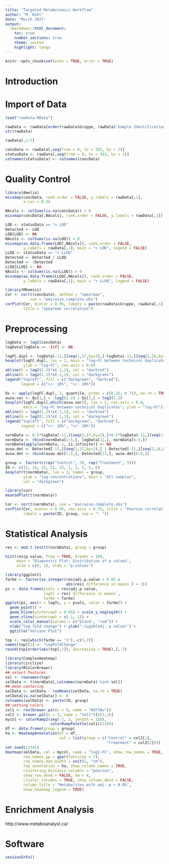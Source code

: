 ```yaml
---
title: "Targeted Metabolomics Workflow"
author: "M. Kohl"
date: "March 2021"
output:
  rmarkdown::html_document:
    toc: true
    number_sections: true
    theme: united
    highlight: tango
---
```


```r
knitr::opts_chunk$set(echo = TRUE, error = TRUE)
```

# Introduction


# Import of Data

```r
load("rawData.RData")
```


```r
rawData <- rawData[order(rawData$Gruppe, rawData$'Sample Identification'),]
str(rawData)
```


```r
rawData[,1:5]
```


```r
concData <- rawData[,seq(from = 8, to = 382, by = 2)]
statusData <- rawData[,seq(from = 9, to = 383, by = 2)]
colnames(statusData) <- colnames(concData)
```


# Quality Control

```r
library(Amelia)
missmap(concData, rank.order = FALSE, y.labels = rawData[,1], 
        x.cex = 0.2)
```


```r
NAcols <- colSums(is.na(concData)) > 0
missmap(concData[,NAcols], rank.order = FALSE, y.labels = rawData[,1])
```


```r
LOD <- statusData == "< LOD"
Detected <- LOD
LOD[LOD] <- NA
NAcols <- colSums(is.na(LOD)) > 0
missmap(as.data.frame(LOD[,NAcols]), rank.order = FALSE,
        y.labels = rawData[,1], main = "< LOD", legend = FALSE)
LLOQ <- statusData == "< LLOQ"
Detected <- Detected | LLOQ
Detected <- !Detected
LLOQ[LLOQ] <- NA
NAcols <- colSums(is.na(LLOQ)) > 0
missmap(as.data.frame(LLOQ[,NAcols]), rank.order = FALSE,
        y.labels = rawData[,1], main = "< LLOQ", legend = FALSE)
```


```r
library(MKomics)
Cor <- cor(t(concData), method = "spearman",
           use = "pairwise.complete.obs")
corPlot(Cor, minCor = 0.95, labels = paste(rawData$Gruppe, rawData[,1]),
        title = "Spearman correlation")
```


# Preprocessing

```r
logData <- log2(concData)
logData[logData == -Inf] <- NA
```

```r
logFC.dupl <- logData[-11,][seq(1,17,by=2),]-logData[-11,][seq(2,18,by=2),]
boxplot(logFC.dupl, las = 2, main = "log-FC between technical duplicates",
        ylab = "log-FC", cex.axis = 0.6)
abline(h = log2(1.2)*c(-1,1), col = "darkred")
abline(h = log2(1.1)*c(-1,1), col = "darkgreen")
legend("topleft", fill = c("darkgreen", "darkred"),
       legend = c("+/- 10%", "+/- 20%"))
```


```r
Qs <- apply(logFC.dupl, 2, quantile, probs = c(0.25, 0.75), na.rm = TRUE)
ausw.var <- Qs[1,] < -log2(1.2) | Qs[2,] > log2(1.2)
boxplot(logFC.dupl[,which(ausw.var)], las = 2, cex.axis = 0.6,
        main = "log-FC between technical duplicates", ylab = "log-FC")
abline(h = log2(1.2)*c(-1,1), col = "darkred")
abline(h = log2(1.1)*c(-1,1), col = "darkgreen")
legend("topleft", fill = c("darkgreen", "darkred"),
       legend = c("+/- 10%", "+/- 20%"))
```


```r
normData <- 0.5*logData[-11,][seq(1,17,by=2),]+0.5*logData[-11,][seq(2,18,by=2),]
normData <- rbind(normData[1:5,], logData[11,], normData[6:9,])
normData[apply(normData, 2, is.infinite)] <- NA
ausw.det <- Detected[-11,][seq(1,17,by=2),] | Detected[-11,][seq(2,18,by=2),]
ausw.det <- rbind(ausw.det[1:5,], Detected[11,], ausw.det[6:9,])
```


```r
group <- factor(c(rep("Control", 5), rep("Treatment", 5)))
ID <- c(13, 14, 15, 21, 22, 1, 2, 3, 5, 6)
boxplot(t(normData), las = 2, names = group,
        ylab = "log-concentrations", main = "All samples",
        col = "darkgreen")
```


```r
library(vsn)
meanSdPlot(t(normData))
```


```r
Cor <- cor(t(normData), use = "pairwise.complete.obs")
corPlot(Cor, minCor = 0.95, cex.axis = 0.75, title = "Pearson correlation",
        labels = paste(ID, group, sep = ": "))
```


# Statistical Analysis

```r
res <- mod.t.test(t(normData), group = group)
```


```r
hist(res$p.value, freq = TRUE, breaks = 100,
     main = "Diagnostic Plot: Distribution of p values",
     xlim = c(0, 1), xlab = "p-values")
```


```r
library(ggplot2)
farbe <- factor(as.integer(res$adj.p.value < 0.05 & 
                           abs(res$`difference in means`) > 1))
ps <- data.frame(pvals = res$adj.p.value, 
                 logfc = res$`difference in means`,
                 farbe = farbe)
ggplot(ps, aes(x = logfc, y = pvals, color = farbe)) + 
  geom_point() +
  geom_hline(yintercept = 0.05) + scale_y_neglog10() +
  geom_vline(xintercept = c(-1, 1)) + 
  scale_color_manual(values = c("black", "red")) +
  xlab("log-fold change") + ylab("-log10(adj. p value)") + 
  ggtitle("Volcano Plot")
```


```r
top <- res[which(farbe == "1"),-c(5,7)]
names(top)[1] <- "LogFoldChange"
round(top[order(abs(top[,1]), decreasing = TRUE),], 3)
```


```r
library(ComplexHeatmap)
library(circlize)
library(RColorBrewer)
## select features
sel <- rownames(top)
selData <- t(normData[,colnames(normData) %in% sel])
## mean centering
selData <- selData - rowMeans(selData, na.rm = TRUE)
selData[is.na(selData)] <- 0
colnames(selData) <- paste(ID, group)
## setting colors
col1 <- rev(brewer.pal(n = 8, name = "RdYlBu"))
col2 <- brewer.pal(n = 3, name = "Set1")[c(3,1)]
mycol <- colorRamp2(seq(-2, 2, length = 128),
                    colorRampPalette(col1)(128))
df <- data.frame(group = group)
ha <- HeatmapAnnotation(df = df,
                        col = list(group = c("Control" = col2[1],
                                             "Treatment" = col2[2])))
set.seed(12345)
Heatmap(selData, col = mycol, name = "log2-FC", show_row_names = TRUE,
        row_names_gp = gpar(fontsize = 7),
        row_names_max_width = unit(2, "cm"),
        top_annotation = ha, show_column_names = TRUE,
        clustering_distance_columns = "pearson",
        show_row_dend = FALSE, km = 4,
        cluster_columns = TRUE, show_column_dend = FALSE,
        column_title = "Metabolites with adj. p < 0.05",
        show_heatmap_legend = TRUE)
```


# Enrichment Analysis

http://www.metaboanalyst.ca/


# Software

```r
sessionInfo()
```
